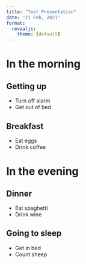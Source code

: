 ```yaml
---
title: "Test Presentation"
date: "21 Feb, 2021"
format:
  revealjs: 
    theme: [default]
---
```


# In the morning

## Getting up

- Turn off alarm
- Get out of bed

## Breakfast

- Eat eggs
- Drink coffee

# In the evening

## Dinner

- Eat spaghetti
- Drink wine

## Going to sleep

- Get in bed
- Count sheep